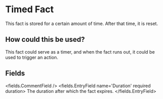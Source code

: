 
# Timed Fact 

This fact is stored for a certain amount of time.
After that time, it is reset.

## How could this be used?

This fact could serve as a timer, and when the fact runs out, it could be used to trigger an action.


## Fields

<fields.CommentField />
<fields.EntryField name='Duration' required duration>
     The duration after which the fact expires.
</fields.EntryField>

